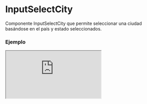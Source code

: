 
# InputSelectCity

Componente InputSelectCity que permite seleccionar una ciudad basándose en el país y estado seleccionados.

### Ejemplo

<Iframe
  minHeightIframe="30dvh"
  src="https://fenextjs-component-storybook.vercel.app/iframe.html?args=&id=input-inputselectcity--index&viewMode=story"
/>

### Importacion

Para importar el componente InputSelectCity, se puede hacer desde fenextjs

```tsx copy
import { InputSelectCity } from "fenextjs";
```

### Parametros

| Parametro | Tipo                           | Requerido | Default   | Descripcion                                                              |
| --------- | ------------------------------ | --------- | --------- | ------------------------------------------------------------------------ |
| country   | CountryProps                   | no        | undefined | El país seleccionado, utilizado para filtrar las ciudades disponibles.   |
| state     | StateProps                     | no        | undefined | El estado seleccionado, utilizado para filtrar las ciudades disponibles. |
| ...props  | InputSelectTProps\<CityProps\> | no        |           | Cualquier otra propiedad que extiende de InputSelectTProps.              |

### Storybook

Para ver el storybook del componente lo puede hacer con este [link](https://fenextjs-component-storybook.vercel.app/?path=/story/input-inputselectcity--index)

### Usos

- Básico

```tsx copy
<InputSelectCity
  country={{ name: "United States", isoCode: "US" }}
  state={{ name: "California", isoCode: "CA" }}
/>
```

- InputSelectCity sin estado

```tsx copy
<InputSelectCity country={{ name: "United States", isoCode: "US" }} />
```

- InputSelectCity con todas las ciudades

```tsx copy
<InputSelectCity />
```
